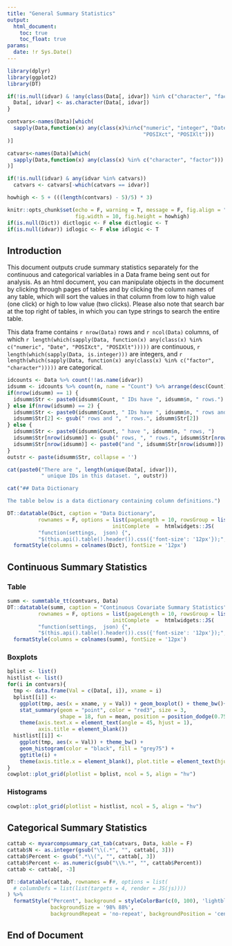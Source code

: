 ---
title: "General Summary Statistics"
output: 
  html_document:
    toc: true
    toc_float: true
params:
  date: !r Sys.Date()
---

```{r setup, include=FALSE}
library(dplyr)
library(ggplot2)
library(DT)

if(!is.null(idvar) & !any(class(Data[, idvar]) %in% c("character", "factor"))){
  Data[, idvar] <- as.character(Data[, idvar])
}

contvars<-names(Data)[which(
  sapply(Data,function(x) any(class(x)%in%c("numeric", "integer", "Date", 
                                            "POSIXct", "POSIXlt")))
)]

catvars<-names(Data)[which(
  sapply(Data,function(x) any(class(x) %in% c("character", "factor")))
)]

if(!is.null(idvar) & any(idvar %in% catvars)) 
  catvars <- catvars[-which(catvars == idvar)]

howhigh <- 5 + (((length(contvars) - 5)/5) * 3)

knitr::opts_chunk$set(echo = F, warning = T, message = F, fig.align = "center", 
                      fig.width = 10, fig.height = howhigh)
if(is.null(Dict)) dictlogic <- F else dictlogic <- T
if(is.null(idvar)) idlogic <- F else idlogic <- T
```

## Introduction

This document outputs crude summary statistics separately for the continuous and categorical variables in a Data frame being sent out for analysis. As an html document, you can manipulate objects in the document by clicking through pages of tables and by clicking the column names of any table, which will sort the values in that column from low to high value (one click) or high to low value (two clicks). Please also note that search bar at the top right of tables, in which you can type strings to search the entire table.

This data frame contains `r nrow(Data)` rows and `r ncol(Data)` columns, of which `r length(which(sapply(Data, function(x) any(class(x) %in% c("numeric", "Date", "POSIXct", "POSIXlt")))))` are continuous, `r length(which(sapply(Data, is.integer)))` are integers, and `r length(which(sapply(Data, function(x) any(class(x) %in% c("factor", "character")))))` are categorical.

```{r idtable, eval = idlogic, include = F}
idcounts <- Data %>% count(!!as.name(idvar))
idsumm <- idcounts %>% count(n, name = "Count") %>% arrange(desc(Count))
if(nrow(idsumm) == 1) {
  idsumm$Str <- paste0(idsumm$Count, " IDs have ", idsumm$n, " rows.")
} else if(nrow(idsumm) == 2) {
  idsumm$Str <- paste0(idsumm$Count, " IDs have ", idsumm$n, " rows and ")
  idsumm$Str[2] <- gsub(" rows and ", " rows.", idsumm$Str[2])
} else {
  idsumm$Str <- paste0(idsumm$Count, " have ", idsumm$n, " rows, ")
  idsumm$Str[nrow(idsumm)] <- gsub(" rows, ", " rows.", idsumm$Str[nrow(idsumm)])
  idsumm$Str[nrow(idsumm)] <- paste0("and ", idsumm$Str[nrow(idsumm)])
}
outstr <- paste(idsumm$Str, collapse = '')
```
```{r iddesc, eval = idlogic, results = 'asis'}
cat(paste0("There are ", length(unique(Data[, idvar])), 
           " unique IDs in this dataset. ", outstr))
```

```{r dictdesc, eval = dictlogic, results = 'asis'}
cat("## Data Dictionary

The table below is a data dictionary containing column definitions.")
```
```{r dicttable, eval = dictlogic}
DT::datatable(Dict, caption = "Data Dictionary", 
          rownames = F, options = list(pageLength = 10, rowsGroup = list(0), 
                                  initComplete  =  htmlwidgets::JS(
          "function(settings,  json) {", 
          "$(this.api().table().header()).css({'font-size': '12px'});", "}")))%>%
  formatStyle(columns = colnames(Dict), fontSize = '12px')
```

## Continuous Summary Statistics {.tabset}

### Table

```{r conttable}
summ <- summtable_tt(contvars, Data)
DT::datatable(summ, caption = "Continuous Covariate Summary Statistics", 
          rownames = F, options = list(pageLength = 10, rowsGroup = list(0), 
                                  initComplete  =  htmlwidgets::JS(
          "function(settings,  json) {", 
          "$(this.api().table().header()).css({'font-size': '12px'});", "}")))%>%
  formatStyle(columns = colnames(summ), fontSize = '12px')
```

### Boxplots

```{r boxplots}
bplist <- list()
histlist <- list()
for(i in contvars){
  tmp <- data.frame(Val = c(Data[, i]), xname = i)
  bplist[[i]] <- 
    ggplot(tmp, aes(x = xname, y = Val)) + geom_boxplot() + theme_bw()+
    stat_summary(geom = "point", color = "red3", size = 3, 
                 shape = 18, fun = mean, position = position_dodge(0.75))+
    theme(axis.text.x = element_text(angle = 45, hjust = 1), 
          axis.title = element_blank())
  histlist[[i]] <- 
    ggplot(tmp, aes(x = Val)) + theme_bw() + 
    geom_histogram(color = "black", fill = "grey75") + 
    ggtitle(i) + 
    theme(axis.title.x = element_blank(), plot.title = element_text(hjust = 0.5))
}
cowplot::plot_grid(plotlist = bplist, ncol = 5, align = "hv")
```

### Histograms

```{r hists}
cowplot::plot_grid(plotlist = histlist, ncol = 5, align = "hv")
```

## Categorical Summary Statistics

```{r cattable}
cattab <- myvarcompsummary_cat_tab(catvars, Data, kable = F)
cattab$N <- as.integer(gsub("\\(.*", "", cattab[, 3]))
cattab$Percent <- gsub(".*\\(", "", cattab[, 3])
cattab$Percent <- as.numeric(gsub("\\%.*", "", cattab$Percent))
cattab <- cattab[, -3]

DT::datatable(cattab, rownames = F#, options = list(
  # columnDefs = list(list(targets = 4, render = JS(js))))
) %>% 
  formatStyle("Percent", background = styleColorBar(c(0, 100), 'lightblue'), 
              backgroundSize = '98% 88%', 
              backgroundRepeat = 'no-repeat', backgroundPosition = 'center')
```

## End of Document
